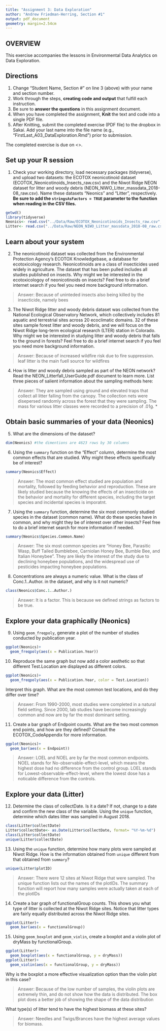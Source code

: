 ```yaml
---
title: "Assignment 3: Data Exploration"
author: "Andrew Friedman-Herring, Section #1"
output: pdf_document
geometry: margin=2.54cm
---
```


## OVERVIEW

This exercise accompanies the lessons in Environmental Data Analytics on Data Exploration. 

## Directions
1. Change "Student Name, Section #" on line 3 (above) with your name and section number.
2. Work through the steps, **creating code and output** that fulfill each instruction.
3. Be sure to **answer the questions** in this assignment document.
4. When you have completed the assignment, **Knit** the text and code into a single PDF file.
5. After Knitting, submit the completed exercise (PDF file) to the dropbox in Sakai. Add your last name into the file name (e.g., "FirstLast_A03_DataExploration.Rmd") prior to submission.

The completed exercise is due on <>.


## Set up your R session

1. Check your working directory, load necessary packages (tidyverse), and upload two datasets: the ECOTOX neonicotinoid dataset (ECOTOX_Neonicotinoids_Insects_raw.csv) and the Niwot Ridge NEON dataset for litter and woody debris (NEON_NIWO_Litter_massdata_2018-08_raw.csv). Name these datasets "Neonics" and "Litter", respectively. **Be sure to add the `stringsAsFactors = TRUE` parameter to the function when reading in the CSV files.**
```r
getwd()
library(tidyverse)
Neonics<- read.csv("../Data/Raw/ECOTOX_Neonicotinoids_Insects_raw.csv", stringsAsFactors = TRUE)
Litter<- read.csv("../Data/Raw/NEON_NIWO_Litter_massdata_2018-08_raw.csv", stringsAsFactors = TRUE)
```

## Learn about your system

2. The neonicotinoid dataset was collected from the Environmental Protection Agency's ECOTOX Knowledgebase, a database for ecotoxicology research. Neonicotinoids are a class of insecticides used widely in agriculture. The dataset that has been pulled includes all studies published on insects. Why might we be interested in the ecotoxicologoy of neonicotinoids on insects? Feel free to do a brief internet search if you feel you need more background information. 

> Answer: Because of uninteded insects also being killed by the insecticide, namely bees

3. The Niwot Ridge litter and woody debris dataset was collected from the National Ecological Observatory Network, which collectively includes 81 aquatic and terrestrial sites across 20 ecoclimatic domains. 32 of these sites sample forest litter and woody debris, and we will focus on the Niwot Ridge long-term ecological research (LTER) station in Colorado. Why might we be interested in studying litter and woody debris that falls to the ground in forests? Feel free to do a brief internet search if you feel you need more background information. 

> Answer: Because of increased wildfire risk due to fire suppression. leaf litter is the main fuell source for wildfires

4. How is litter and woody debris sampled as part of the NEON network? Read the NEON_Litterfall_UserGuide.pdf document to learn more. List three pieces of salient information about the sampling methods here: 

> Answer: They are sampled using ground and elevated traps that collect all litter falling from the canopy. The collection nets were disepersed randomly across the forest that they were sampling. The mass for various litter classes were recorded to a precision of .01g. 
*
*
*



## Obtain basic summaries of your data (Neonics)

5. What are the dimensions of the dataset?

```r
dim(Neonics) #the dimentions are 4623 rows by 30 columns
```

6. Using the `summary` function on the "Effect" column, determine the most common effects that are studied. Why might these effects specifically be of interest?
```r
summary(Neonics$Effect)
```

> Answer: The most common effect studied are population and mortality, followed by feeding behavior and reproduction. These are likely studied because the knowing the effects of an insecticide on the behavior and mortality for different species, including the target species and incidental species is imporatnt. 

7. Using the `summary` function, determine the six most commonly studied species in the dataset (common name). What do these species have in common, and why might they be of interest over other insects? Feel free to do a brief internet search for more information if needed.

```r
summary(Neonics$Species.Common.Name)
```

> Answer: The six most common species are "Honey Bee, Parasitic Wasp, Buff Tailed Bumblebee, Carniolan Honey Bee, Bumble Bee, and Italian Honeybee". They are likely the interest of the study due to declining honeybee populations, and the widespread use of pesticides impacting honeybee populations.

8. Concentrations are always a numeric value. What is the class of Conc.1..Author. in the dataset, and why is it not numeric?

```r
class(Neonics$Conc.1..Author.)
```

> Answer: It is a factor. This is because we defined strings as factors to be true. 



## Explore your data graphically (Neonics)

9. Using `geom_freqpoly`, generate a plot of the number of studies conducted by publication year. 
```r
ggplot(Neonics)+
  geom_freqpoly(aes(x = Publication.Year))
```

10. Reproduce the same graph but now add a color aesthetic so that different Test.Location are displayed as different colors.
```r
ggplot(Neonics)+
  geom_freqpoly(aes(x = Publication.Year, color = Test.Location))
```

Interpret this graph. What are the most common test locations, and do they differ over time?

> Answer: From 1990-2000, most studies were completed in a natural field setting. Since 2000, lab studies have become increasingly common and now are by far the most dominant setting.

11. Create a bar graph of Endpoint counts. What are the two most common end points, and how are they defined? Consult the ECOTOX_CodeAppendix for more information. 

```r
ggplot(Neonics)+
  geom_bar(aes(x = Endpoint))
```

> Answer: LOEL and NOEL are by far the most common endpoints. NOEL stands for No-observable-effect-level, which means the highest dose had no difference from the control group. LOEL stands for Lowest-observable-effect-level, where the lowest dose has a noticable difference from the controls.
>

## Explore your data (Litter)

12. Determine the class of collectDate. Is it a date? If not, change to a date and confirm the new class of the variable. Using the `unique` function, determine which dates litter was sampled in August 2018. 
```r
class(Litter$collectDate)
Litter$collectDate<- as.Date(Litter$collectDate, format= "%Y-%m-%d")
class(Litter$collectDate)
unique(Litter$collectDate)
```

13. Using the `unique` function, determine how many plots were sampled at Niwot Ridge. How is the information obtained from `unique` different from that obtained from `summary`?

```r
unique(Litter$plotID)
```

> Answer: There were 12 sites at Niwot Ridge that were sampled. The unique function lists out the names of the plotIDs. The summary function will report how many samples were actually taken at each of the plotIDs

14. Create a bar graph of functionalGroup counts. This shows you what type of litter is collected at the Niwot Ridge sites. Notice that litter types are fairly equally distributed across the Niwot Ridge sites.
```r
ggplot(Litter)+
  geom_bar(aes(x = functionalGroup))

```

15. Using `geom_boxplot` and `geom_violin`, create a boxplot and a violin plot of dryMass by functionalGroup. 
```r
ggplot(Litter)+
  geom_boxplot(aes(x = functionalGroup, y = dryMass))
ggplot(Litter)+
  geom_violin(aes(x = functionalGroup, y = dryMass))
```

Why is the boxplot a more effective visualization option than the violin plot in this case?

> Answer: Because of the low number of samples, the violin plots are extremely thin, and do not show how the data is distributed. The box plot does a better job of showing the shape of the data distribution

What type(s) of litter tend to have the highest biomass at these sites? 

> Answer: Needles and Twigs/Brances have the highest average values for biomass.
